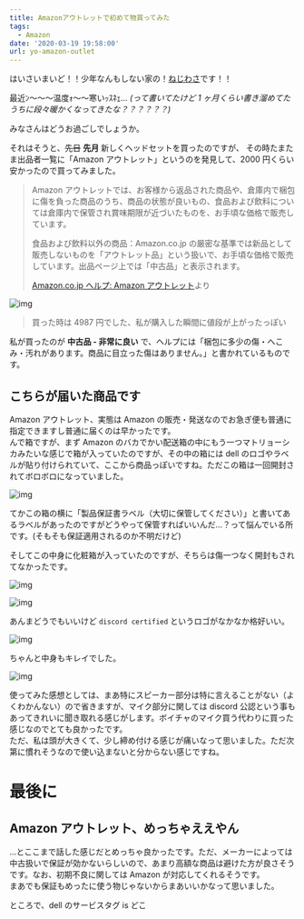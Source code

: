 ```yaml
---
title: Amazonアウトレットで初めて物買ってみた
tags:
  - Amazon
date: '2020-03-19 19:58:00'
url: yo-amazon-outlet
---
```


はいさいまいど！！少年なんもしない家の！[ねじわさ](https://nzws.me/)です！！

最近ﾝ～～～温度ｫ～～寒いｯｽﾈｪ... _(って書いてたけど 1 ヶ月くらい書き溜めてたうちに段々暖かくなってきたな？？？？？？)_

みなさんはどうお過ごしでしょうか。

それはそうと、~~先日~~ **先月** 新しくヘッドセットを買ったのですが、
その時たまたま出品者一覧に「Amazon アウトレット」というのを発見して、2000 円くらい安かったので買ってみました。

> Amazon アウトレットでは、お客様から返品された商品や、倉庫内で梱包に傷を負った商品のうち、商品の状態が良いもの、食品および飲料については倉庫内で保管され賞味期限が近づいたものを、お手頃な価格で販売しています。
>
> 食品および飲料以外の商品：Amazon.co.jp の厳密な基準では新品として販売しないものを「アウトレット品」という扱いで、お手頃な価格で販売しています。出品ページ上では「中古品」と表示されます。
>
> [Amazon.co.jp ヘルプ: Amazon アウトレット](https://www.amazon.co.jp/gp/help/customer/display.html/ref=s9_acss_bw_h1_CHANGEME_md1_w?ie=UTF8&nodeId=200557500&pf_rd_m=AN1VRQENFRJN5&pf_rd_s=merchandised-search-left-3&pf_rd_r=86D8Z2QY499DE3Y3GB9B&pf_rd_t=101&pf_rd_p=484eb821-bfd4-4352-9b01-e20e73f37dab&pf_rd_i=2761990051&pf_rd_m=A3P5ROKL5A1OLE&pf_rd_s=merchandised-search-2&pf_rd_r=CVAR0V2EW4T79NZEJ1HT&pf_rd_t=101&pf_rd_p=4909618e-1327-4607-a18d-c5e5ab9a3000&pf_rd_i=2761990051)より

![img](https://i.imgur.com/EGXzVOl.png)

> 買った時は 4987 円でした、私が購入した瞬間に値段が上がったっぽい

私が買ったのが **中古品 - 非常に良い** で、ヘルプには「梱包に多少の傷・へこみ・汚れがあります。商品に目立った傷はありません。」と書かれているものです。

## こちらが届いた商品です

Amazon アウトレット、実態は Amazon の販売・発送なのでお急ぎ便も普通に指定できますし普通に届くのは早かったです。  
んで箱ですが、まず Amazon のバカでかい配送箱の中にもう一つマトリョーシカみたいな感じで箱が入っていたのですが、その中の箱には dell のロゴやラベルが貼り付けられていて、ここから商品っぽいですね。ただこの箱は一回開封されてボロボロになっていました。

![img](https://i.imgur.com/dvgYZuZ.png)

てかこの箱の横に「製品保証書ラベル（大切に保管してください）」と書いてあるラベルがあったのですがどうやって保管すればいいんだ...？って悩んでいる所です。(そもそも保証適用されるのか不明だけど)

そしてこの中身に化粧箱が入っていたのですが、そちらは傷一つなく開封もされてなかったです。

![img](https://i.imgur.com/VSWHy4g.png)

![img](https://i.imgur.com/hWusKBQ.png)

あんまどうでもいいけど `discord certified` というロゴがなかなか格好いい。

![img](https://i.imgur.com/e8DEiVw.png)

ちゃんと中身もキレイでした。

![img](https://i.imgur.com/g875oqc.png)

使ってみた感想としては、まあ特にスピーカー部分は特に言えることがない（よくわかんない）ので省きますが、マイク部分に関しては discord 公認という事もあってきれいに聞き取れる感じがします。ボイチャのマイク買う代わりに買った感じなのでとても良かったです。  
ただ、私は頭が大きくて、少し締め付ける感じが痛いなって思いました。ただ次第に慣れそうなので使い込まないと分からない感じですね。

# 最後に

## Amazon アウトレット、めっちゃええやん

...とここまで話した感じだとめっちゃ良かったです。ただ、メーカーによっては中古扱いで保証が効かないらしいので、あまり高額な商品は避けた方が良さそうです。なお、初期不良に関しては Amazon が対応してくれるそうです。  
まあでも保証もめったに使う物じゃないからまあいいかなって思いました。

ところで、dell のサービスタグ is どこ

